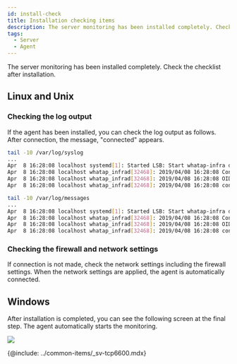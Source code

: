 ```yaml
---
id: install-check
title: Installation checking items
description: The server monitoring has been installed completely. Check the checklist after installation.
tags:
  - Server
  - Agent
---
```



The server monitoring has been installed completely. Check the checklist after installation.

## Linux and Unix

### Checking the log output

If the agent has been installed, you can check the log output as follows. After connection, the message, "connected" appears.

<Tabs>
<TabItem value="dus" label="Debian/Ubuntu/SUSE" default>

```bash title=SH
tail -10 /var/log/syslog
...
Apr  8 16:28:08 localhost systemd[1]: Started LSB: Start whatap-infra daemon.
Apr  8 16:28:08 localhost whatap_infrad[32468]: 2019/04/08 16:28:08 Config file :  /usr/whatap/infra/conf/whatap.conf
Apr  8 16:28:08 localhost whatap_infrad[32468]: 2019/04/08 16:28:08 OID: 1193741647 ONAME: localhost
Apr  8 16:28:08 localhost whatap_infrad[32468]: 2019/04/08 16:28:08 connected to  {whatap ip}:{whatap port}
```

</TabItem>
<TabItem value="coalu" label="CentOS/Amazon Linux/Unix">

```bash title=SH
tail -10 /var/log/messages
...
Apr  8 16:28:08 localhost systemd[1]: Started LSB: Start whatap-infra daemon.
Apr  8 16:28:08 localhost whatap_infrad[32468]: 2019/04/08 16:28:08 Config file :  /usr/whatap/infra/conf/whatap.conf
Apr  8 16:28:08 localhost whatap_infrad[32468]: 2019/04/08 16:28:08 OID: 1193741647 ONAME: localhost
Apr  8 16:28:08 localhost whatap_infrad[32468]: 2019/04/08 16:28:08 connected to  {whatap ip}:{whatap port}
```

</TabItem>
</Tabs>

### Checking the firewall and network settings

If connection is not made, check the network settings including the firewall settings. When the network settings are applied, the agent is automatically connected.

## Windows

After installation is completed, you can see the following screen at the final step. The agent automatically starts the monitoring. 

![](https://img.whatap.io/media/user_guide_server/management/1230.png)

{@include: ../common-items/_sv-tcp6600.mdx}  
